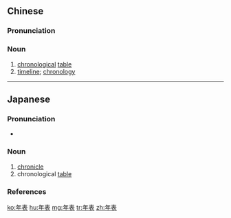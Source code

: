 ==Chinese==
{{zh-forms}}

===Pronunciation===
{{zh-pron
|m=niánbiǎo
|c=nin4 biu2
|mn=nî-pió
|cat=n
}}

===Noun===
{{zh-noun}}

# [[chronological]] [[table]]
# [[timeline]]; [[chronology]]

----

==Japanese==
{{ja-kanjitab|ねん|ひょう|k2=ぴょう|yomi=on}}

===Pronunciation===
* {{ja-pron|ねんぴょう|y=o|acc=0|acc_ref=NHK}}

===Noun===
{{ja-noun|ねんぴょう}}

# [[chronicle]]
# chronological [[table]]

===References===
<references/>

[[ko:年表]]
[[hu:年表]]
[[mg:年表]]
[[tr:年表]]
[[zh:年表]]